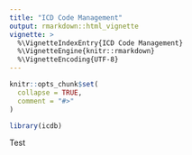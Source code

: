 ```yaml
---
title: "ICD Code Management"
output: rmarkdown::html_vignette
vignette: >
  %\VignetteIndexEntry{ICD Code Management}
  %\VignetteEngine{knitr::rmarkdown}
  %\VignetteEncoding{UTF-8}
---
```


```r
knitr::opts_chunk$set(
  collapse = TRUE,
  comment = "#>"
)
```

```r
library(icdb)
```

Test
